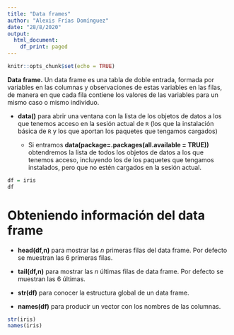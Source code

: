 ```yaml
---
title: "Data frames"
author: "Alexis Frías Domínguez"
date: "28/8/2020"
output:
  html_document:
    df_print: paged
---
```


```r
knitr::opts_chunk$set(echo = TRUE)
```
__Data frame.__ Un data frame es una tabla de doble entrada, formada por variables en las  columnas y observaciones de estas variables en las filas, de manera en que cada fila contiene los valores de las variables para un mismo caso o mismo individuo.

- __data()__ para abrir una ventana con la lista de los objetos de datos a los que tenemos acceso en la sesión actual de `R` (los que la instalación básica de `R` y los que aportan los paquetes que tengamos cargados)

  + Si entramos __data(package=.packages(all.available = TRUE))__ obtendremos la lista de todos los objetos de datos a los que tenemos acceso, incluyendo los de los paquetes que tengamos instalados, pero que no estén cargados en la sesión actual.
  
```r
df = iris
df
```

# Obteniendo información del data frame

- __head(df,n)__ para mostrar las _n_ primeras filas del data frame. Por defecto se muestran las 6 primeras filas.

- __tail(df,n)__ para mostrar las _n_ últimas filas de data frame. Por defecto se muestran las 6 últimas.

- __str(df)__ para conocer la estructura global de un data frame.

- __names(df)__ para producir un vector con los nombres de las columnas.

```r
str(iris)
names(iris)
```

